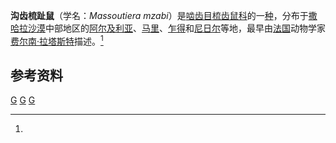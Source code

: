 {{Speciesbox
| taxon = Massoutiera mzabi
| binomial_authority = （[[费尔南·拉塔斯特|Lataste]]，1881）
| status = LC
| status_system = IUCN3.1
| status_ref = <ref name=iucn>{{IUCN2008|assessors=Aulagnier, S.|year=2008|id=12855|title=Massoutiera mzabi|downloaded=2013年4月23日}}</ref>
}}
'''沟齿梳趾鼠'''（学名：''Massoutiera mzabi''）是[[啮齿目|啮齿目]][[梳齿鼠科|梳齿鼠科]]的一[[物种|种]]，分布于[[撒哈拉沙漠|撒哈拉沙漠]]中部地区的[[阿尔及利亚|阿尔及利亚]]、[[马里|马里]]、[[乍得|乍得]]和[[尼日尔|尼日尔]]等地，最早由[[法国|法国]]动物学家[[费尔南·拉塔斯特|费尔南·拉塔斯特]]描述。<ref name=iucn/>

==参考资料==
{{reflist}}

{{啮齿目小作品}}
{{taxonbar}}
[[Category:_1881年描述的动物|G]]
[[Category:IUCN红色名录无危物种|G]]
[[Category:梳齿鼠科|G]]